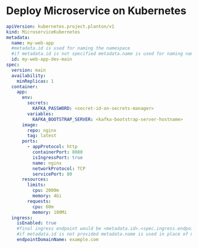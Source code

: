 # Deploy Microservice on Kubernetes

```yaml
apiVersion: kubernetes.project.planton/v1
kind: MicroserviceKubernetes
metadata:
  name: my-web-app
  #metadata.id is used for naming the namespace
  #if metadata.id is not specified metadata.name is used for naming namespace
  id: my-web-app-dev-main
spec:
  version: main
  availability:
    minReplicas: 1
  container:
    app:
      env:
        secrets:
          KAFKA_PASSWORD: <secret-id-on-secrets-manager>
        variables:
          KAFKA_BOOTSTRAP_SERVER: <kafka-bootstrap-server-hostname>
      image:
        repo: nginx
        tag: latest
      ports:
        - appProtocol: http
          containerPort: 8080
          isIngressPort: true
          name: nginx
          networkProtocol: TCP
          servicePort: 80
      resources:
        limits:
          cpu: 2000m
          memory: 4Gi
        requests:
          cpu: 60m
          memory: 100Mi
  ingress:
    isEnabled: true
    #final ingress endpoint would be <metadata.id>.<spec.ingress.endpointDomainName>
    #if metadata.id is not provided metadata.name is used in place of metadata.id
    endpointDomainName: example.com
```
